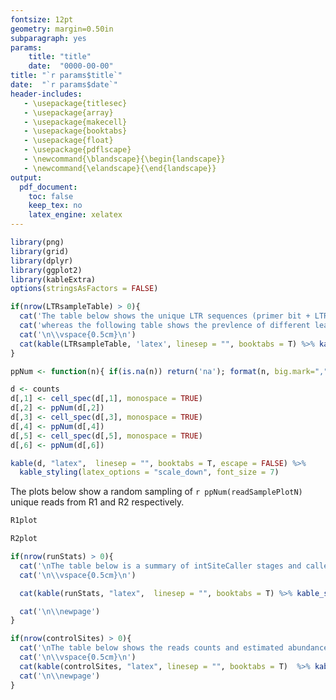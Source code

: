 ```yaml
---
fontsize: 12pt
geometry: margin=0.50in
subparagraph: yes
params: 
    title: "title"
    date:  "0000-00-00"
title: "`r params$title`"
date:  "`r params$date`"
header-includes:
   - \usepackage{titlesec}
   - \usepackage{array}
   - \usepackage{makecell}
   - \usepackage{booktabs}
   - \usepackage{float}
   - \usepackage{pdflscape}
   - \newcommand{\blandscape}{\begin{landscape}}
   - \newcommand{\elandscape}{\end{landscape}}
output:
  pdf_document:
    toc: false
    keep_tex: no
    latex_engine: xelatex
---
```


\titleformat{\section}{       \fontsize{26pt}{10pt}\selectfont}{}{0em}{}
\titleformat{\subsection}{    \fontsize{16pt}{10pt}\selectfont}{}{0em}{}
\titleformat{\subsubsection}{ \fontsize{12pt}{10pt}\selectfont}{}{0em}{}
\titleformat{\paragraph}{     \fontsize{ 8pt}{ 8pt}\selectfont}{}{0em}{}
\titleformat{\subparagraph}{  \fontsize{ 6pt}{ 6pt}\selectfont}{}{0em}{}

```r
library(png)
library(grid)
library(dplyr)
library(ggplot2)
library(kableExtra)
options(stringsAsFactors = FALSE)
```

```r
if(nrow(LTRsampleTable) > 0){
  cat('The table below shows the unique LTR sequences (primer bit + LTR bit) found in the run metadata\n')
  cat('whereas the following table shows the prevlence of different leader sequences.\n')
  cat('\n\\vspace{0.5cm}\n')
  cat(kable(LTRsampleTable, 'latex', linesep = "", booktabs = T) %>% kable_styling(font_size = 10))
}
```


\vspace{0.5cm}

```r
ppNum <- function(n){ if(is.na(n)) return('na'); format(n, big.mark=",", scientific=FALSE, trim=TRUE) }

d <- counts
d[,1] <- cell_spec(d[,1], monospace = TRUE)
d[,2] <- ppNum(d[,2])
d[,3] <- cell_spec(d[,3], monospace = TRUE)
d[,4] <- ppNum(d[,4])
d[,5] <- cell_spec(d[,5], monospace = TRUE)
d[,6] <- ppNum(d[,6])

kable(d, "latex",  linesep = "", booktabs = T, escape = FALSE) %>% 
  kable_styling(latex_options = "scale_down", font_size = 7) 
```

\newpage

The plots below show a random sampling of `r ppNum(readSamplePlotN)` unique reads from R1 and R2 respectively.  

\vspace{0.5cm}

```r
R1plot
```

\vspace{0.5cm}

```r
R2plot
```

\newpage

```r
if(nrow(runStats) > 0){
  cat('\nThe table below is a summary of intSiteCaller stages and called sites. Site counts are likely exaggerated because of alignment and sequencing errors which are corrected during subsequent analyses.  \n')
  cat('\n\\vspace{0.5cm}\n')

  cat(kable(runStats, "latex",  linesep = "", booktabs = T) %>% kable_styling( font_size = 8))

  cat('\n\\newpage')
}
```


```r
if(nrow(controlSites) > 0){
  cat('\nThe table below shows the reads counts and estimated abundances of recovered standardized control sites.  \n')
  cat('\n\\vspace{0.5cm}\n')
  cat(kable(controlSites, "latex", linesep = "", booktabs = T)  %>% kable_styling(font_size = 10)) 
  cat('\n\\newpage')
}
```



